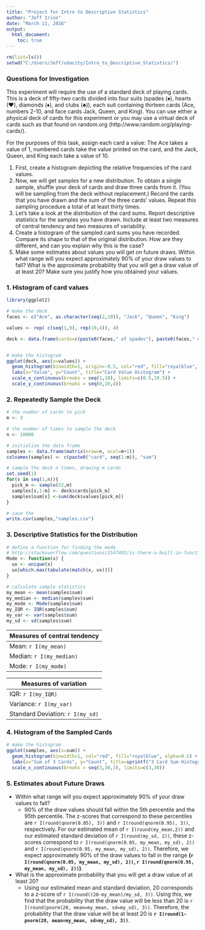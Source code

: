 ```yaml
---
title: "Project for Intro to Descriptive Statistics"
author: "Jeff Irion"
date: "March 11, 2016"
output: 
  html_document:
    toc: true
---
```


```r
rm(list=ls())
setwd("C:/Users/Jeff/udacity/Intro_to_Descriptive_Statistics/")
```

### Questions for Investigation

This experiment will require the use of a standard deck of playing cards. This is a deck of fifty-two cards divided into four suits (spades (&spades;), hearts (&hearts;), diamonds (&diams;), and clubs (&clubs;)), each suit containing thirteen cards (Ace, numbers 2-10, and face cards Jack, Queen, and King). You can use either a physical deck of cards for this experiment or you may use a virtual deck of cards such as that found on random.org (http://www.random.org/playing-cards/).

For the purposes of this task, assign each card a value: The Ace takes a value of 1, numbered cards take the value printed on the card, and the Jack, Queen, and King each take a value of 10.

1. First, create a histogram depicting the relative frequencies of the card values.
2. Now, we will get samples for a new distribution. To obtain a single sample, shuffle your deck of cards and draw three cards from it. (You will be sampling from the deck without replacement.) Record the cards that you have drawn and the sum of the three cards' values. Repeat this sampling procedure a total of at least thirty times.
3. Let's take a look at the distribution of the card sums. Report descriptive statistics for the samples you have drawn. Include at least two measures of central tendency and two measures of variability.
4. Create a histogram of the sampled card sums you have recorded. Compare its shape to that of the original distribution. How are they different, and can you explain why this is the case?
5. Make some estimates about values you will get on future draws. Within what range will you expect approximately 90% of your draw values to fall? What is the approximate probability that you will get a draw value of at least 20? Make sure you justify how you obtained your values.



### 1. Histogram of card values

```r
library(ggplot2)

# make the deck
faces <- c("Ace", as.character(seq(2,10)), "Jack", "Queen", "King")

values <- rep( c(seq(1,9), rep(10,4)), 4)

deck <- data.frame(cards=c(paste0(faces," of spades"), paste0(faces," of hearts"), paste0(faces," of diamonds"), paste0(faces," of clubs")), values=rep( c(seq(1,9), rep(10,4)), 4), stringsAsFactors=FALSE)


# make the histogram
ggplot(deck, aes(x=values)) + 
  geom_histogram(binwidth=1, origin=-0.5, col="red", fill="royalblue", alpha=0.5) + 
  labs(x="Value", y="Count", title="Card Value Histogram") +
  scale_x_continuous(breaks = seq(1,10), limits=c(0.5,10.5)) +
  scale_y_continuous(breaks = seq(0,16,4))
```



### 2. Repeatedly Sample the Deck

```r
# the number of cards to pick
m <- 3

# the number of times to sample the deck
n <- 10000

# initialize the data frame
samples <- data.frame(matrix(nrow=n, ncol=m+1))
colnames(samples) <- c(paste0("card", seq(1:m)), "sum")

# sample the deck n times, drawing m cards
set.seed(1)
for(s in seq(1,n)){
  pick_m <- sample(52,m)
  samples[s,1:m] <- deck$cards[pick_m]
  samples$sum[s] <-sum(deck$values[pick_m])
}

# save the 
write.csv(samples,"samples.csv")
```



### 3. Descriptive Statistics for the Distribution

```r
# define a function for finding the mode
# http://stackoverflow.com/questions/2547402/is-there-a-built-in-function-for-finding-the-mode
Mode <- function(x) {
  ux <- unique(x)
  ux[which.max(tabulate(match(x, ux)))]
}

# calculate sample statistics
my_mean <- mean(samples$sum)
my_median <- median(samples$sum)
my_mode <- Mode(samples$sum)
my_IQR <- IQR(samples$sum)
my_var <- var(samples$sum)
my_sd <- sd(samples$sum)
```

| Measures of central tendency |
|------------------------------|
| Mean:   `r I(my_mean)`       |
| Median: `r I(my_median)`     |
| Mode:   `r I(my_mode)`       |

| Measures of variation             |
|-----------------------------------|
| IQR:                `r I(my_IQR)` |
| Variance:           `r I(my_var)` |
| Standard Deviation: `r I(my_sd)`  |



### 4. Histogram of the Sampled Cards

```r
# make the histogram
ggplot(samples, aes(x=sum)) + 
  geom_histogram(binwidth=1, col="red", fill="royalblue", alpha=0.5) + 
  labs(x="Sum of 3 Cards", y="Count", title=sprintf("3 Card Sum Histogram (n = %d)",n)) +
  scale_x_continuous(breaks = seq(3,30,3), limits=c(3,30))
```



### 5. Estimates about Future Draws

* Within what range will you expect approximately 90% of your draw values to fall?
    * 90% of the draw values should fall within the 5th percentile and the 95th percentile.  The z-scores that correspond to these percentiles are `r I(round(qnorm(0.05), 3))` and `r I(round(qnorm(0.95), 3))`, respectively.  For our estimated mean of `r I(round(my_mean,2))` and our estimated standard deviation of `r I(round(my_sd, 2))`, these z-scores correspond to `r I(round(qnorm(0.05, my_mean, my_sd), 2))` and `r I(round(qnorm(0.95, my_mean, my_sd), 2))`.  Therefore, we expect approximately 90% of the draw values to fall in the range **(`r I(round(qnorm(0.05, my_mean, my_sd), 2))`, `r I(round(qnorm(0.95, my_mean, my_sd), 2))`)**.  
* What is the approximate probability that you will get a draw value of at least 20?
    * Using our estimated mean and standard deviation, 20 corresponds to a z-score of `r I(round((20-my_mean)/my_sd, 3))`.  Using this, we find that the probability that the draw value will be less than 20 is `r I(round(pnorm(20, mean=my_mean, sd=my_sd), 3))`.  Therefore, the probability that the draw value will be at least 20 is **`r I(round(1-pnorm(20, mean=my_mean, sd=my_sd), 3))`**.  